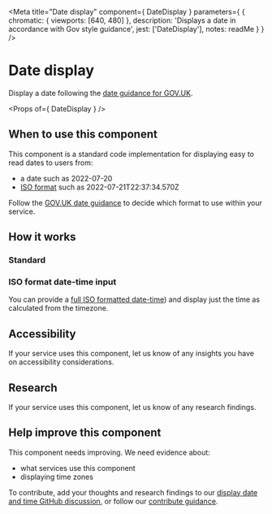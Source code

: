 
<Meta
  title="Date display"
  component={ DateDisplay }
  parameters={ {
    chromatic: { viewports: [640, 480] },
    description: 'Displays a date in accordance with Gov style guidance',
    jest: ['DateDisplay'],
    notes: readMe
  } }
/>

# Date display

Display a date following the [date guidance for GOV.UK](https://www.gov.uk/guidance/style-guide/a-to-z-of-gov-uk-style#dates).

<Preview withToolbar>
  <Story name="DateDisplay">
    <DateDisplay date="2022-07-20" />
  </Story>
</Preview>

<Props of={ DateDisplay } />

## When to use this component

This component is a standard code implementation for displaying easy to read dates to users from:

- a date such as 2022-07-20
- [ISO format](https://en.wikipedia.org/wiki/ISO_8601) such as 2022-07-21T22:37:34.570Z

Follow the [GOV.UK date guidance](https://www.gov.uk/guidance/style-guide/a-to-z-of-gov-uk-style#dates) to decide which format to use within your service.

## How it works
### Standard

<Preview>
  <Story name="Standard">
    <DateDisplay date="2022-07-20" />
  </Story>
</Preview>

### ISO format date-time input
You can provide a [full ISO formatted date-time](https://en.wikipedia.org/wiki/ISO_8601)) and display just the time as calculated from the timezone.

<Preview>
  <Story name="Date-time">
    <DateDisplay date="2022-07-21T23:37:34.570Z" />
  </Story>
</Preview>

## Accessibility
If your service uses this component, let us know of any insights you have on accessibility considerations.

## Research
If your service uses this component, let us know of any research findings.

## Help improve this component

This component needs improving. We need evidence about:

- what services use this component
- displaying time zones

To contribute, add your thoughts and research findings to our [display date and time GitHub discussion](https://github.com/UKHomeOffice/design-system/discussions/386), or follow our [contribute guidance](/contribute).
